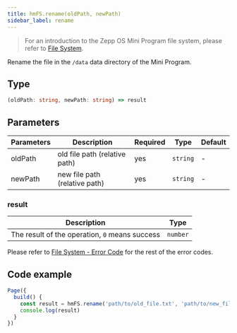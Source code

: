 ```yaml
---
title: hmFS.rename(oldPath, newPath)
sidebar_label: rename
---
```


> For an introduction to the Zepp OS Mini Program file system, please refer to [File System](../../../guides/framework/device/fs.md).

Rename the file in the `/data` data directory of the Mini Program.

## Type

```ts
(oldPath: string, newPath: string) => result
```

## Parameters

| Parameters | Description | Required | Type | Default |
| ------- | ---------- | ---- | -------- | ------ |
| oldPath | old file path (relative path) | yes | `string` | - |
| newPath | new file path (relative path) | yes | `string` | - |

### result

|                 Description                    |   Type   |
| ---------------------------------------------- | -------- |
| The result of the operation, `0` means success | `number` |

Please refer to [File System - Error Code](../../../guides/framework/device/fs.md#error-code) for the rest of the error codes.

## Code example

```js
Page({
  build() {
    const result = hmFS.rename('path/to/old_file.txt', 'path/to/new_file.txt')
    console.log(result)
  }
})
```
